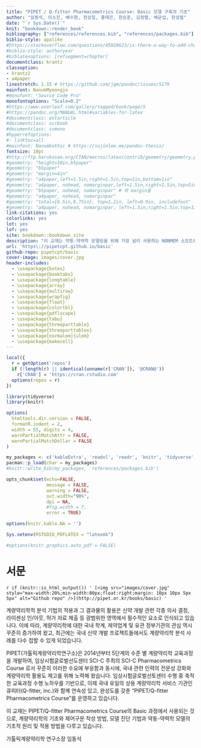 ```yaml
--- 
title: "PIPET / Q-fitter Pharmacometrics Course: Basic 모델 구축의 기초"
author: "임동석, 이소진, 배수현, 전상일, 홍태곤, 한승훈, 김정렬, 배균섭, 한성필"
date: "`r Sys.Date()`"
knit: "bookdown::render_book"
bibliography: ["references/references.bib", "references/packages.bib"]
biblio-style: apalike
#https://stackoverflow.com/questions/45028623/is-there-a-way-to-add-chapter-bibliographies-using-bookdown
#biblio-style: authoryear
#biblatexoptions: [refsegment=chapter]
documentclass: krantz
classoption:
- krantz2
- a4paper
linestretch: 1.15 # https://github.com/jgm/pandoc/issues/5179
mainfont: NanumMyeongjo
#monofont: "Source Code Pro"
monofontoptions: "Scale=0.2"
#https://www.overleaf.com/gallery/tagged/book/page/5
#https://pandoc.org/MANUAL.html#variables-for-latex
#documentclass: extarticle
#documentclass: scrbook
#documentclass: svmono
#hyperrefoptions:
#- linktoc=all
#mainfont: NanumGothic # https://sujinlee.me/pandoc-thesis/
fontsize: 10pt
#http://ftp.harukasan.org/CTAN/macros/latex/contrib/geometry/geometry.pdf
#geometry: "height=10in,b5paper"
#geometry: "b5paper"
#geometry: "margin=4in"
#geometry: "a4paper,left=1.5in,right=1.5in,top=1in,bottom=1in"
#geometry: "a4paper, nohead, nomarginpar,left=1.5in,right=1.5in,top=5in,bottom=3in,foot=1in"
#geometry: "b5paper, nohead, nomarginpar" # 위 margin을 
#geometry: "a4paper, nohead, nomarginpar"
#geometry: "total={6.5in,8.75in}, top=1.2in, left=0.9in, includefoot"
#geometry: "a4paper, nohead, nomarginpar, left=1.5in,right=1.5in,top=1in,bottom=1in, includeheadfoot"
link-citations: yes
colorlinks: yes
lot: yes
lof: yes
site: bookdown::bookdown_site
description: "이 교재는 약동-약력학 모델링을 위해 가장 널리 사용하는 NONMEM 소프트웨어를 활용하기 위에 알아야 하는 기본개념들과 그 사용법을 소개하기 위하여 만들어졌다."
url: 'https\://pipetcpt.github.io/basic'
github-repo: pipetcpt/basic
cover-image: images/cover.jpg
header-includes:
  - \usepackage{kotex}
  - \usepackage{booktabs}
  - \usepackage{longtable}
  - \usepackage{array}
  - \usepackage{multirow}
  - \usepackage{wrapfig}
  - \usepackage{float}
  - \usepackage{colortbl}
  - \usepackage{pdflscape}
  - \usepackage{tabu}
  - \usepackage{threeparttable}
  - \usepackage{threeparttablex}
  - \usepackage[normalem]{ulem}
  - \usepackage{makecell}
---
```


```r
local({
  r = getOption('repos')
  if (!length(r) || identical(unname(r['CRAN']), '@CRAN@'))
    r['CRAN'] = 'https://cran.rstudio.com' 
  options(repos = r)
})

library(tidyverse)
library(knitr)

options(
  htmltools.dir.version = FALSE, 
  formatR.indent = 2,
  width = 55, digits = 4, 
  warnPartialMatchAttr = FALSE, 
  warnPartialMatchDollar = FALSE
)

my_packages <- c('kableExtra', 'readxl', 'readr', 'knitr', 'tidyverse', 'nlme', 'nmw', 'xpose4')
pacman::p_load(char = my_packages)
#knitr::write_bib(my_packages, 'references/packages.bib')

opts_chunk$set(echo=FALSE, 
               message = FALSE, 
               warning = FALSE,
               out.width="90%", 
               dpi = NA,
               #fig.width = 7,
               error = TRUE)

options(knitr.kable.NA = '')

Sys.setenv(RSTUDIO_PDFLATEX = "latexmk")

#options(knitr.graphics.auto_pdf = FALSE)
```

# 서문 {-}


`r if (knitr::is_html_output()) ' [<img src="images/cover.jpg" style="max-width:20%;min-width:80px;float:right;margin: 10px 10px 5px 5px" alt="Github repo" />](http://pipet.or.kr/books/basic) '`

계량약리학적 분석 기법의 적용과 그 결과물의 활용은 신약 개발 관련 각종 의사 결정, 라이센싱 인/아웃, 허가 자료 제출 등 광범위한 영역에서 필수적인 요소로 인식되고 있습니다. 이에 따라, 계량약리학에 대한 국내 학계, 제약업계 및 유관 정부기관의 관심 역시 꾸준히 증가하여 왔고, 최근에는 국내 신약 개발 프로젝트들에서도 계량약리학 분석 사례를 다수 접할 수 있게 되었습니다. 

PIPET(가톨릭계량약리학연구소)은 2014년부터 5단계의 수준 별 계량약리학 교육과정을 개발하여, 임상시험글로벌선도센터 SCI-C 주최의 SCI-C Pharmacometrics Course 로서 꾸준히 이러한 수요에 부응함과 동시에, 국내 관련 인력의 전문성 강화와 계량약리학 활용도 제고를 위해 노력해 왔습니다. 임상시험글로벌선토센터 수행 중 축적한 교육과정 수행 노하우를 기반으로, 이제 국내 유일의 상용 계량약리학 서비스 기관인 큐피터(Q-fitter, inc.)와 함께 연속성 있고, 완성도를 갖춘 "PIPET/Q-fitter Pharmacometrics Course"를 운영하고 있습니다. 

이 교재는 PIPET/Q-fitter Pharmacometrics Course의 Basic 과정에서 사용되는 것으로, 계량약리학의 기초와 제어구문 작성 방법, 모델 진단 기법과 약동-약력학 모델의 기초적 원리 및 적용 방법을 다루고 있습니다.

가톨릭계량약리학 연구소장 \hfill 임동석

\mainmatter
